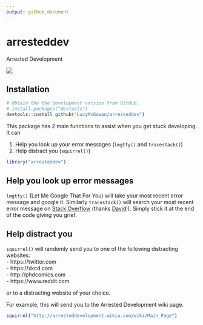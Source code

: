 ```yaml
---
output: github_document
---
```

<!-- README.md is generated from README.Rmd. Please edit that file -->

# arresteddev

Arrested Development


![](http://bukk.it/wow.gif)

## Installation

```r
# Obtain the the development version from GitHub:
# install.packages("devtools")
devtools::install_github("LucyMcGowan/arresteddev")
```

This package has 2 main functions to assist when you get stuck developing. It can 

1. Help you look up your error messages (`lmgtfy()` and `tracestack()`)
2. Help distract you (`squirrel()`)


```r
library("arresteddev")
```

## Help you look up error messages

`lmgtfy()` (Let Me Google That For You) will take your most recent error message and google it. Similarly `tracestack()` will search your most recent error message on [Stack Overflow](https://stackoverflow.com) (thanks [David]("https://twitter.com/drob)!). Simply stick it at the end of the code giving you grief.

## Help distract you

`squirrel()` will randomly send you to one of the following distracting websites:  
- https://twitter.com  
- https://xkcd.com  
- http://phdcomics.com  
- https://www.reddit.com  

or to a distracting website of your choice.

For example, this will send you to the Arrested Development wiki page.

```r
squirrel("http://arresteddevelopment.wikia.com/wiki/Main_Page")
```


